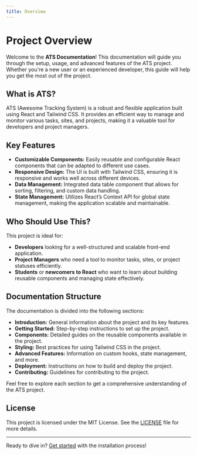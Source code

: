 ```yaml
---
title: Overview
---
```


# Project Overview

Welcome to the **ATS Documentation**! This documentation will guide you through the setup, usage, and advanced features of the ATS project. Whether you're a new user or an experienced developer, this guide will help you get the most out of the project.

## What is ATS?

ATS (Awesome Tracking System) is a robust and flexible application built using React and Tailwind CSS. It provides an efficient way to manage and monitor various tasks, sites, and projects, making it a valuable tool for developers and project managers.

## Key Features

- **Customizable Components:** Easily reusable and configurable React components that can be adapted to different use cases.
- **Responsive Design:** The UI is built with Tailwind CSS, ensuring it is responsive and works well across different devices.
- **Data Management:** Integrated data table component that allows for sorting, filtering, and custom data handling.
- **State Management:** Utilizes React’s Context API for global state management, making the application scalable and maintainable.

## Who Should Use This?

This project is ideal for:
- **Developers** looking for a well-structured and scalable front-end application.
- **Project Managers** who need a tool to monitor tasks, sites, or project statuses efficiently.
- **Students** or **newcomers to React** who want to learn about building reusable components and managing state effectively.

## Documentation Structure

The documentation is divided into the following sections:

- **Introduction:** General information about the project and its key features.
- **Getting Started:** Step-by-step instructions to set up the project.
- **Components:** Detailed guides on the reusable components available in the project.
- **Styling:** Best practices for using Tailwind CSS in the project.
- **Advanced Features:** Information on custom hooks, state management, and more.
- **Deployment:** Instructions on how to build and deploy the project.
- **Contributing:** Guidelines for contributing to the project.

Feel free to explore each section to get a comprehensive understanding of the ATS project.

## License

This project is licensed under the MIT License. See the [LICENSE](../license) file for more details.

---

Ready to dive in? [Get started](../getting-started/installation) with the installation process!
